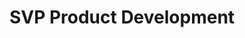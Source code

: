 ---
title: SVP Product Development
name: Pratik Wadher
site: https://intuit.com
company: Intuit
talk: keynote
talk-title: Argo CD Production Best Practices
headshot: pratik-wadher.jpg
twitter: https://twitter.com/a_matyushentsev
---